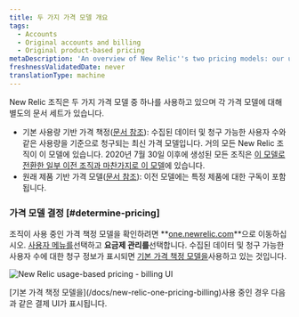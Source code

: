 ```yaml
---
title: 두 가지 가격 모델 개요
tags:
  - Accounts
  - Original accounts and billing
  - Original product-based pricing
metaDescription: 'An overview of New Relic''s two pricing models: our usage-based pricing model and our original pricing model.'
freshnessValidatedDate: never
translationType: machine
---
```



New Relic 조직은 두 가지 가격 모델 중 하나를 사용하고 있으며 각 가격 모델에 대해 별도의 문서 세트가 있습니다.

* 기본 사용량 기반 가격 책정([문서 참조](/docs/new-relic-one-pricing-billing)): 수집된 데이터 및 청구 가능한 사용자 수와 같은 사용량을 기준으로 청구되는 최신 가격 모델입니다. 거의 모든 New Relic 조직이 이 모델에 있습니다. 2020년 7월 30일 이후에 생성된 모든 조직은 [이 모델로 전환한 일부 이전 조직과 마찬가지로 이 모델](/docs/accounts/original-accounts-billing/original-product-based-pricing/switch-new-models/)에 있습니다.
* 원래 제품 기반 가격 모델([문서 참조](/docs/accounts/original-accounts-billing/product-pricing/product-based-pricing)): 이전 모델에는 특정 제품에 대한 구독이 포함됩니다.

### 가격 모델 결정 [#determine-pricing]

조직이 사용 중인 가격 책정 모델을 확인하려면 **[one.newrelic.com](https://one.newrelic.com/all-capabilities)**으로 이동하십시오. [사용자 메뉴를](/docs/accounts/accounts-billing/general-account-settings/intro-account-settings)선택하고 **요금제 관리를**선택합니다. 수집된 데이터 및 청구 가능한 사용자 수에 대한 청구 정보가 표시되면 [기본 가격 책정 모델을](/docs/accounts/accounts-billing/new-relic-one-pricing-billing/new-relic-one-pricing-billing)사용하고 있는 것입니다.

<img
  title="new-relic-one-pricing-plan-billing-ui.png"
  alt="New Relic usage-based pricing - billing UI"
  src={accountsBillingUI}
/>

<figcaption>
  [기본 가격 책정 모델을](/docs/new-relic-one-pricing-billing)사용 중인 경우 다음과 같은 결제 UI가 표시됩니다.
</figcaption>